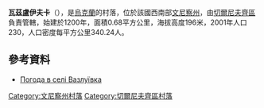 {{coord|48|27|45|N|28|9|7|E|scale:30000|display=title}}

'''瓦茲盧伊夫卡'''（{{lang-uk|Вазлуївка}}），是[[烏克蘭|烏克蘭]]的村落，位於該國西南部[[文尼察州|文尼察州]]，由[[切爾尼夫齊區|切爾尼夫齊區]]負責管轄，始建於1200年，面積0.68平方公里，海拔高度196米，2001年人口230，人口密度每平方公里340.24人。

==參考資料==
* [http://weather.in.ua/ua/vinnickaja/2464 Погода в селі Вазлуївка] {{Wayback|url=http://weather.in.ua/ua/vinnickaja/2464 |date=20160305084153 }}

[[Category:文尼察州村落|Category:文尼察州村落]]
[[Category:切爾尼夫齊區村落|Category:切爾尼夫齊區村落]]


{{Vinnytsia-geo-stub}}